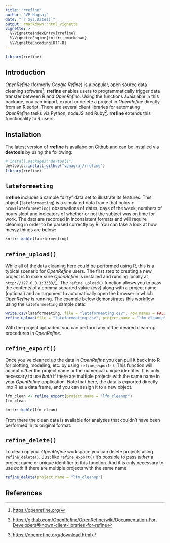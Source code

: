 ```yaml
---
title: "rrefine"
author: "VP Nagraj"
date: "`r Sys.Date()`"
output: rmarkdown::html_vignette
vignette: >
  %\VignetteIndexEntry{rrefine}
  %\VignetteEngine{knitr::rmarkdown}
  %\VignetteEncoding{UTF-8}
---
```


```r
library(rrefine)
```

## Introduction

*OpenRefine* (formerly *Google Refine*) is a popular, open source data cleaning software[^1]. **rrefine** enables users to programmatically trigger data transfer between R and *OpenRefine*. Using the functions avaialable in this package, you can import, export or delete a project in *OpenRefine* directly from an R script. There are several client libraries for automating *OpenRefine* tasks via Python, nodeJS and Ruby[^2]. **rrefine** extends this functionality to R users.

## Installation

The latest version of **rrefine** is availabe on [Github](https://github.com/vpnagraj/rrefine) and can be installed via **devtools** by using the following:

```r
# install.packages("devtools")
devtools::install_github("vpnagraj/rrefine")
library(rrefine)
```

## `lateformeeting`

**rrefine** includes a sample "dirty" data set to illustrate its features. This object (`lateformeeting`) is a simulated data frame that holds `r nrow(lateformeeting)` observations of dates, days of the week, numbers of hours slept and indicators of whether or not the subject was on time for work. The data are recorded in inconsistent formats and will require cleaning in order to be parsed correctly by R. You can take a look at how messy things are below:

```r
knitr::kable(lateformeeting)
```

## `refine_upload()`

While all of the data cleaning here could be performed using R, this is a typical scenario for *OpenRefine* users. The first step to creating a new project is to make sure *OpenRefine* is installed and running locally at `http://127.0.0.1:3333/`[^3]. The `refine_upload()` function allows you to pass the contents of a comma separted value (csv) along with a project name (optional) and an argument to automatically open the browser in which *OpenRefine* is running. The example below demonstrates this workflow using the `lateformeeting` sample data:

```r
write.csv(lateformeeting, file = "lateformeeting.csv", row.names = FALSE)
refine_upload(file = "lateformeeting.csv", project.name = "lfm_cleanup", open.browser = TRUE)
```

With the project uploaded, you can perform any of the desired clean-up procedures in *OpenRefine*.

## `refine_export()`

Once you've cleaned up the data in *OpenRefine* you can pull it back into R for plotting, modeling, etc. by using `refine_export()`. This function will accept *either* the project name or the numerical unique identifier. It is only necessary to use *both* if there are multiple projects with the same name in your *OpenRefine* application. Note that here, the data is exported directly into R as a data frame, and you can assign it to a new object.

```r
lfm_clean <- refine_export(project.name = "lfm_cleanup")
lfm_clean
```

```r
knitr::kable(lfm_clean)
```

From there the clean data is available for analyses that couldn't have been performed in its original format.

## `refine_delete()`

To clean up your *OpenRefine* workspace you can delete projects using `refine_delete()`. Just like `refine_export()` it's possible to pass *either* a project name or unique identifier to this function. And it is only necessary to use *both* if there are multiple projects with the same name.

```r
refine_delete(project.name = "lfm_cleanup")
```

## References

[^1]: <https://openrefine.org/>
[^2]: <https://github.com/OpenRefine/OpenRefine/wiki/Documentation-For-Developers#known-client-libraries-for-refine>
[^3]: <https://openrefine.org/download.html>
